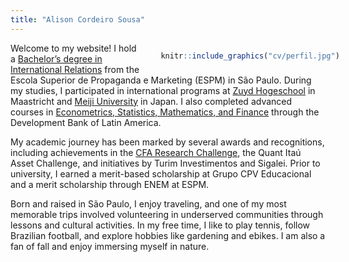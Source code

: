```yaml
---
title: "Alison Cordeiro Sousa"
---
```





<div style= "float:right;position: relative; left: 30px; top: 0px;">
```r

knitr::include_graphics("cv/perfil.jpg") 

```
</div>



<div class=text-justify>

Welcome to my website! I hold a [Bachelor's degree in International Relations](https://www.espm.br/) from the Escola Superior de Propaganda e Marketing (ESPM) in São Paulo. During my studies, I participated in international programs at [Zuyd Hogeschool](https://www.zuyd.nl/) in Maastricht and [Meiji University](https://www.meiji.ac.jp/cip/english/) in Japan. I also completed advanced courses in [Econometrics, Statistics, Mathematics, and Finance](https://www.caf.com/en/) through the Development Bank of Latin America.  

My academic journey has been marked by several awards and recognitions, including achievements in the [CFA Research Challenge](awards/awards.html), the Quant Itaú Asset Challenge, and initiatives by Turim Investimentos and Sigalei. Prior to university, I earned a merit-based scholarship at Grupo CPV Educacional and a merit scholarship through ENEM at ESPM.  

Born and raised in São Paulo, I enjoy traveling, and one of my most memorable trips involved volunteering in underserved communities through lessons and cultural activities. In my free time, I like to play tennis, follow Brazilian football, and explore hobbies like gardening and ebikes. I am also a fan of fall and enjoy immersing myself in nature.